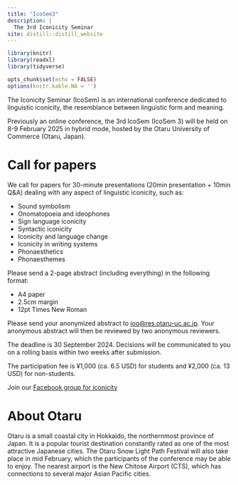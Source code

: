 ```yaml
---
title: "IcoSem3"
description: |
  The 3rd Iconicity Seminar
site: distill::distill_website
---
```


```r
library(knitr)
library(readxl)
library(tidyverse)

opts_chunk$set(echo = FALSE)
options(knitr.kable.NA = '')
```

The Iconicity Seminar (IcoSem) is an international conference dedicated to linguistic iconicity, the resemblance between linguistic form and meaning.

Previously an online conference, the 3rd IcoSem (IcoSem 3) will be held on 8-9 February 2025 in hybrid mode, hosted by the Otaru University of Commerce (Otaru, Japan).

# Call for papers

We call for papers for 30-minute presentations (20min presentation + 10min Q&A) dealing with any aspect of linguistic iconicity, such as:

* Sound symbolism
* Onomatopoeia and ideophones
* Sign language iconicity
* Syntactic iconicity
* Iconicity and language change
* Iconicity in writing systems
* Phonaesthetics
* Phonaesthemes

Please send a 2-page abstract (including everything) in the following format:

* A4 paper
* 2.5cm margin
* 12pt Times New Roman

Please send your anonymized abstract to [joo@res.otaru-uc.ac.jp](mailto:joo@res.otaru-uc.ac.jp). Your anonymous abstract will then be reviewed by two anonymous reviewers.

The deadline is 30 September 2024. Decisions will be communicated to you on a rolling basis within two weeks after submission.

The participation fee is ¥1,000 (ca. 6.5 USD) for students and ¥2,000 (ca. 13 USD) for non-students.

Join our [Facebook group for iconicity](https://www.facebook.com/groups/lingicon)

# About Otaru

Otaru is a small coastal city in Hokkaido, the northernmost province of Japan. It is a popular tourist destination constantly rated as one of the most attractive Japanese cities. The Otaru Snow Light Path Festival will also take place in mid February, which the participants of the conference may be able to enjoy. The nearest airport is the New Chitose Airport (CTS), which has connections to several major Asian Pacific cities.